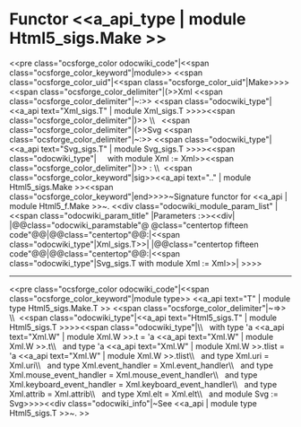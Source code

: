 =Functor <<a_api_type | module Html5_sigs.Make >> =
<<pre class="ocsforge_color odocwiki_code"|<<span class="ocsforge_color_keyword"|module>> <<span class="ocsforge_color_uid"|<<span class="ocsforge_color_uid"|Make>>>> <<span class="ocsforge_color_delimiter"|(>>Xml <<span class="ocsforge_color_delimiter"|~:>> <<span class="odocwiki_type"|<<a_api text="Xml_sigs.T" | module Xml_sigs.T >>>><<span class="ocsforge_color_delimiter"|)>> \\   <<span class="ocsforge_color_delimiter"|(>>Svg <<span class="ocsforge_color_delimiter"|~:>> <<span class="odocwiki_type"|<<a_api text="Svg_sigs.T" | module Svg_sigs.T >>>><<span class="odocwiki_type"|     with module Xml := Xml>><<span class="ocsforge_color_delimiter"|)>> : \\  <<span class="ocsforge_color_keyword"|sig>><<a_api text=".." | module Html5_sigs.Make >><<span class="ocsforge_color_keyword"|end>>>>~Signature functor for <<a_api | module Html5_f.Make >>~.
<<div class="odocwiki_module_param_list" | <<span class="odocwiki_param_title" |Parameters :>><<div|
|@@class="odocwiki_paramstable"@ @class="centertop fifteen code"@@{{{Xml}}}|@@class="centertop"@@:|<<span class="odocwiki_type"|Xml_sigs.T>>|
|@@class="centertop fifteen code"@@{{{Svg}}}|@@class="centertop"@@:|<<span class="odocwiki_type"|Svg_sigs.T with module Xml := Xml>>|
>>>>

----
<<pre class="ocsforge_color odocwiki_code"|<<span class="ocsforge_color_keyword"|module type>> <<a_api text="T" | module type Html5_sigs.Make.T >> <<span class="ocsforge_color_delimiter"|~=>> \\  <<span class="odocwiki_type"|<<a_api text="Html5_sigs.T" | module Html5_sigs.T >>>><<span class="odocwiki_type"|\\      with type 'a <<a_api text="Xml.W" | module Xml.W >>.t = 'a <<a_api text="Xml.W" | module Xml.W >>.t\\       and type 'a <<a_api text="Xml.W" | module Xml.W >>.tlist = 'a <<a_api text="Xml.W" | module Xml.W >>.tlist\\       and type Xml.uri = Xml.uri\\       and type Xml.event_handler = Xml.event_handler\\       and type Xml.mouse_event_handler = Xml.mouse_event_handler\\       and type Xml.keyboard_event_handler = Xml.keyboard_event_handler\\       and type Xml.attrib = Xml.attrib\\       and type Xml.elt = Xml.elt\\       and module Svg := Svg>>>><<div class="odocwiki_info"|~See <<a_api | module type Html5_sigs.T >>~.
>>
